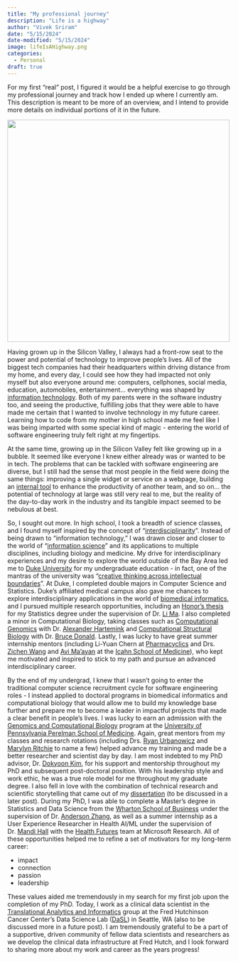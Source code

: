 ```yaml
---
title: "My professional journey"
description: "Life is a highway"
author: "Vivek Sriram"
date: "5/15/2024"
date-modified: "5/15/2024"
image: lifeIsAHighway.png
categories:
  - Personal
draft: true
---
```


For my first "real" post, I figured it would be a helpful exercise to go through my professional journey and track how I ended up where I currently am. This description is meant to be more of an overview, and I intend to provide more details on individual portions of it in the future.

![](IMG_8386.JPG){height="500px"}

Having grown up in the Silicon Valley, I always had a front-row seat to the power and potential of technology to improve people's lives. All of the biggest tech companies had their headquarters within driving distance from my home, and every day, I could see how they had impacted not only myself but also everyone around me: computers, cellphones, social media, education, automobiles, entertainment... everything was shaped by [information technology](https://en.wikipedia.org/wiki/Information_technology). Both of my parents were in the software industry too, and seeing the productive, fulfilling jobs that they were able to have made me certain that I wanted to involve technology in my future career. Learning how to code from my mother in high school made me feel like I was being imparted with some special kind of magic - entering the world of software engineering truly felt right at my fingertips.

At the same time, growing up in the Silicon Valley felt like growing up in a bubble. It seemed like everyone I knew either already was or wanted to be in tech. The problems that can be tackled with software engineering are diverse, but I still had the sense that most people in the field were doing the same things: improving a single widget or service on a webpage, building an [internal tool](https://www.dronahq.com/building-internal-tools/) to enhance the productivity of another team, and so on... the potential of technology at large was still very real to me, but the reality of the day-to-day work in the industry and its tangible impact seemed to be nebulous at best.

So, I sought out more. In high school, I took a breadth of science classes, and I found myself inspired by the concept of "[interdisciplinarity](https://en.wikipedia.org/wiki/Interdisciplinarity)". Instead of being drawn to "information technology," I was drawn closer and closer to the world of "[information science](https://en.wikipedia.org/wiki/Information_science)" and its applications to multiple disciplines, including biology and medicine. My drive for interdisciplinary experiences and my desire to explore the world outside of the Bay Area led me to [Duke University](https://duke.edu) for my undergraduate education - in fact, one of the mantras of the university was "[creative thinking across intellectual boundaries](https://interdisciplinary.duke.edu)". At Duke, I completed double majors in Computer Science and Statistics. Duke's affiliated medical campus also gave me chances to explore interdisciplinary applications in the world of [biomedical informatics](https://www.ncbi.nlm.nih.gov/pmc/articles/PMC2814957/#:~:text=Biomedical%20informatics%20is%20the%20application,to%20problems%20of%20biomedical%20interest.), and I pursued multiple research opportunities, including an [Honor's thesis](https://dukestatsci.github.io/thesis-sp19-sriram-microbiome/index.html) for my Statistics degree under the supervision of Dr. [Li Ma](http://www2.stat.duke.edu/~lm186/). I also completed a minor in Computational Biology, taking classes such as [Computational Genomics](https://courses.cs.duke.edu/spring24/compsci260/) with Dr. [Alexander Hartemink](https://users.cs.duke.edu/~amink/) and [Computational Structural Biology](https://donaldlab.cs.duke.edu/Teaching/Seminar18/) with Dr. [Bruce Donald](https://users.cs.duke.edu/~brd/). Lastly, I was lucky to have great summer internship mentors (including Li-Yuan Chern at [Pharmacyclics](https://www.pharmacyclics.com) and Drs. [Zichen Wang](https://wangz10.github.io) and [Avi Ma'ayan](https://labs.icahn.mssm.edu/maayanlab/) at the [Icahn School of Medicine](https://icahn.mssm.edu/?pk_vid=76db1b7fb968016e171579141885538b)), who kept me motivated and inspired to stick to my path and pursue an advanced interdisciplinary career.

By the end of my undergrad, I knew that I wasn't going to enter the traditional computer science recruitment cycle for software engineering roles - I instead applied to doctoral programs in biomedical informatics and computational biology that would allow me to build my knowledge base further and prepare me to become a leader in impactful projects that made a clear benefit in people's lives. I was lucky to earn an admission with the [Genomics and Computational Biology](https://www.med.upenn.edu/gcb/) program at the [University of Pennsylvania Perelman School of Medicine](https://en.wikipedia.org/wiki/Perelman_School_of_Medicine_at_the_University_of_Pennsylvania). Again, great mentors from my classes and research rotations (including Drs. [Ryan Urbanowicz](https://researchers.cedars-sinai.edu/Ryan.Urbanowicz) and [Marylyn Ritchie](https://ritchielab.org/people/marylyn-ritchie) to name a few) helped advance my training and made be a better researcher and scientist day by day. I am most indebted to my PhD advisor, Dr. [Dokyoon Kim](https://www.dbei.med.upenn.edu/bio/dokyoon-kim-phd), for his support and mentorship throughout my PhD and subsequent post-doctoral position. With his leadership style and work ethic, he was a true role model for me throughout my graduate degree. I also fell in love with the combination of technical research and scientific storytelling that came out of my [dissertation](https://mediasite.med.upenn.edu/mediasite/Play/d78f6d5d76bf4a9c8b673f5c3ba858d61d) (to be discussed in a later post). During my PhD, I was able to complete a Master's degree in Statistics and Data Science from the [Wharton School of Business](https://statistics.wharton.upenn.edu) under the supervision of Dr. [Anderson Zhang](https://statistics.wharton.upenn.edu/profile/ayz/), as well as a summer internship as a User Experience Researcher in Health AI/ML under the supervision of Dr. [Mandi Hall](https://www.microsoft.com/en-us/research/people/amhal/) with the [Health Futures](https://www.microsoft.com/en-us/research/lab/microsoft-health-futures/) team at Microsoft Research. All of these opportunities helped me to refine a set of motivators for my long-term career:

-   impact
-   connection
-   passion
-   leadership

These values aided me tremendously in my search for my first job upon the completion of my PhD. Today, I work as a clinical data scientist in the [Translational Analytics and Informatics](https://hutchdatascience.org/tr-analytics/) group at the Fred Hutchinson Cancer Center's Data Science Lab ([DaSL](https://hutchdatascience.org)) in Seattle, WA (also to be discussed more in a future post). I am tremendously grateful to be a part of a supportive, driven community of fellow data scientists and researchers as we develop the clinical data infrastructure at Fred Hutch, and I look forward to sharing more about my work and career as the years progress!
